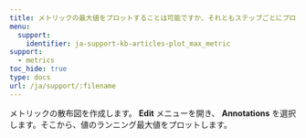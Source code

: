 ---
title: メトリックの最大値をプロットすることは可能ですか、それともステップごとにプロットする必要がありますか？
menu:
  support:
    identifier: ja-support-kb-articles-plot_max_metric
support:
  - metrics
toc_hide: true
type: docs
url: /ja/support/:filename
---
メトリックの散布図を作成します。 **Edit** メニューを開き、 **Annotations** を選択します。そこから、値のランニング最大値をプロットします。